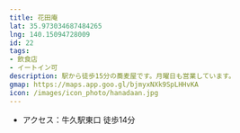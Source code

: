 ```yaml
---
title: 花田庵
lat: 35.973034687484265
lng: 140.15094728009
id: 22
tags:
- 飲食店
- イートイン可
description: 駅から徒歩15分の蕎麦屋です。月曜日も営業しています。
gmap: https://maps.app.goo.gl/bjmyxNXk9SpLHHvKA
icon: /images/icon_photo/hanadaan.jpg
---
```


<LinkedImage
  src="/images/photos/hanadaan.jpg"
  href="/photo_pages/hanadaan"
/>

- アクセス：牛久駅東口 徒歩14分

<LinkedImage
  src="/images/photos/hanadaaan_menu.jpg"
  href="/photo_pages/hanadaaan_menu"
/>
